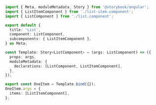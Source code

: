 ```ts
import { Meta, moduleMetadata, Story } from '@storybook/angular';
import { ListItemComponent } from './list-item.component';
import { ListComponent } from './list.component';

export default {
  title: 'List',
  component: ListComponent,
  subcomponents: { ListItemComponent },
} as Meta;

const Template: Story<ListComponent> = (args: ListComponent) => ({
  props: args,
  moduleMetadata: {
    declarations: [ListComponent, ListItemComponent],
  },
});

export const OneItem = Template.bind({});
OneItem.args = {
  items: [ListItemComponent],
};
```
